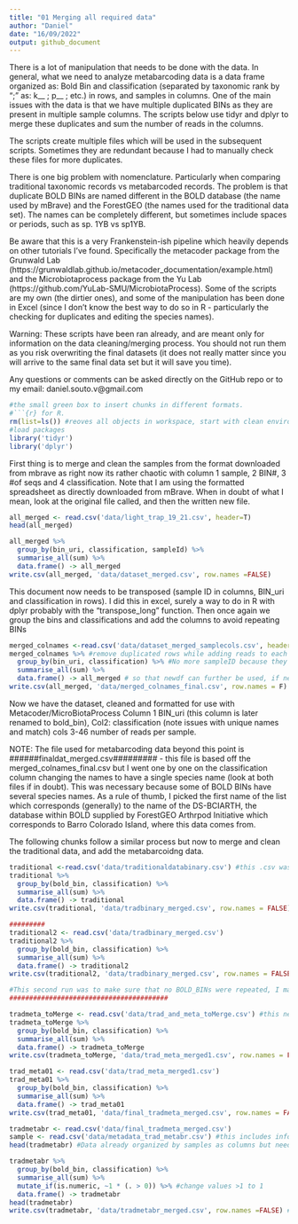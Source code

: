 ```yaml
---
title: "01 Merging all required data"
author: "Daniel"
date: "16/09/2022"
output: github_document
---
```


There is a lot of manipulation that needs to be done with the data. In general, what we need to analyze metabarcoding data is a data frame organized as:
Bold Bin and classification (separated by taxonomic rank by ";" as: k__ ; p__ ; etc.) in rows, and samples in columns.
One of the main issues with the data is that we have multiple duplicated BINs as they are present in multiple sample columns. The scripts below use tidyr and dplyr to merge these duplicates and sum the number of reads in the columns.

The scripts create multiple files which will be used in the subsequent scripts. Sometimes they are redundant because I had to manually check these files for more duplicates.

There is one big problem with nomenclature. Particularly when comparing traditional taxonomic records vs metabarcoded records. The problem is that duplicate BOLD BINs are named different in the BOLD database (the name used by mBrave) and the ForestGEO (the names used for the traditional data set). The names can be completely different, but sometimes include spaces or periods, such as sp. 1YB vs sp1YB.

Be aware that this is a very Frankenstein-ish pipeline which heavily depends on other tutorials I've found. Specifically the metacoder package from the Grunwald Lab (https://grunwaldlab.github.io/metacoder_documentation/example.html) and the Microbiotaprocess package from the Yu Lab (https://github.com/YuLab-SMU/MicrobiotaProcess). Some of the scripts are my own (the dirtier ones), and some of the manipulation has been done in Excel (since I don't know the best way to do so in R - particularly the checking for duplicates and editing the species names).


############ Warning: These scripts have been ran already, and are meant only for information on the data cleaning/merging process. You should not run them as you risk overwriting the final datasets (it does not really matter since you will arrive to the same final data set but it will save you time).

Any questions or comments can be asked directly on the GitHub repo or to my email: daniel.souto.v@gmail.com



```r
#the small green box to insert chunks in different formats. 
#```{r} for R.
rm(list=ls()) #reoves all objects in workspace, start with clean environment
#load packages
library('tidyr')
library('dplyr')
```

First thing is to merge and clean the samples from the format downloaded from mbrave as right now its rather chaotic with column 1 sample, 2 BIN#, 3 #of seqs and 4 classification. Note that I am using the formatted spreadsheet as directly downloaded from mBrave. When in doubt of what I mean, look at the original file called, and then the written new file.

```r
all_merged <- read.csv('data/light_trap_19_21.csv', header=T)
head(all_merged)

all_merged %>%
  group_by(bin_uri, classification, sampleId) %>%
  summarise_all(sum) %>%
  data.frame() -> all_merged
write.csv(all_merged, 'data/dataset_merged.csv', row.names =FALSE)
```

This document now needs to be transposed (sample ID in columns, BIN_uri and classification in rows). I did this in excel, surely a way to do in R with dplyr probably with the "transpose_long" function. Then once again we group the bins and classifications and add the columns to avoid repeating BINs

```r
merged_colnames <-read.csv('data/dataset_merged_samplecols.csv', header = T) #this is a modified version of dataset_merged.csv above but now samples are in columns.
merged_colnames %>% #remove duplicated rows while adding reads to each 'sample' column
  group_by(bin_uri, classification) %>% #No more sampleID because they are the columns now
  summarise_all(sum) %>%
  data.frame() -> all_merged # so that newdf can further be used, if needed
write.csv(all_merged, 'data/merged_colnames_final.csv', row.names = F) ##Be aware of column names - check that max row numbers is >0, delete those which are 0
```

Now we have the dataset, cleaned and formatted for use with Metacoder/MicroBiotaProcess
Column 1 BIN_uri (this column is later renamed to bold_bin), Col2: classification (note issues with unique names and match) cols 3-46 number of reads per sample.

NOTE: The file used for metabarcoding data beyond this point is ######finaldat_merged.csv######### - this file is based off the merged_colnames_final.csv but I went one by one on the classification column changing the names to have a single species name (look at both files if in doubt). This was necessary because some of BOLD BINs have several species names. As a rule of thumb, I picked the first name of the list which corresponds (generally) to the name of the DS-BCIARTH, the database within BOLD supplied by ForestGEO Arthrpod Initiative which corresponds to Barro Colorado Island, where this data comes from.

The following chunks follow a similar process but now to merge and clean the traditional data, and add the metabarcoidng data.

```r
traditional <-read.csv('data/traditionaldatabinary.csv') #this .csv was created by taking all ForestGEO recods which have a BIN.
traditional %>%
  group_by(bold_bin, classification) %>%
  summarise_all(sum) %>%
  data.frame() -> traditional
write.csv(traditional, 'data/tradbinary_merged.csv', row.names = FALSE) #This new file now has all BINs only once, for each 'sample' in which it ocurrs.

#########
traditional2 <- read.csv('data/tradbinary_merged.csv')
traditional2 %>%
  group_by(bold_bin, classification) %>%
  summarise_all(sum) %>%
  data.frame() -> traditional2
write.csv(traditional2, 'data/tradbinary_merged.csv', row.names = FALSE)

#This second run was to make sure that no BOLD_BINs were repeated, I manually checked the first tradbinary_merged.csv file and changed names which needed to be double checked. I did this by hihglighting duplicate BOLD_BINs in excel and check any which was duplicated whit a different name.
########################################

tradmeta_toMerge <- read.csv('data/trad_and_meta_toMerge.csv') #this new file is the tradbinary_merged.csv with the metabarcoding data added to the end.
tradmeta_toMerge %>%
  group_by(bold_bin, classification) %>%
  summarise_all(sum) %>%
  data.frame() -> tradmeta_toMerge
write.csv(tradmeta_toMerge, 'data/trad_meta_merged1.csv', row.names = FALSE)

trad_meta01 <- read.csv('data/trad_meta_merged1.csv')
trad_meta01 %>%
  group_by(bold_bin, classification) %>%
  summarise_all(sum) %>%
  data.frame() -> trad_meta01
write.csv(trad_meta01, 'data/final_tradmeta_merged.csv', row.names = FALSE)

tradmetabr <- read.csv('data/final_tradmeta_merged.csv')
sample <- read.csv('data/metadata_trad_metabr.csv') #this includes info on location/collection method/classification method and any more info can be added
head(tradmetabr) #Data already organized by samples as columns but need to merge repeated BINs

tradmetabr %>%
  group_by(bold_bin, classification) %>%
  summarise_all(sum) %>%
  mutate_if(is.numeric, ~1 * (. > 0)) %>% #change values >1 to 1
  data.frame() -> tradmetabr
head(tradmetabr)
write.csv(tradmetabr, 'data/tradmetabr_merged.csv', row.names =FALSE) #save final dataset


```
